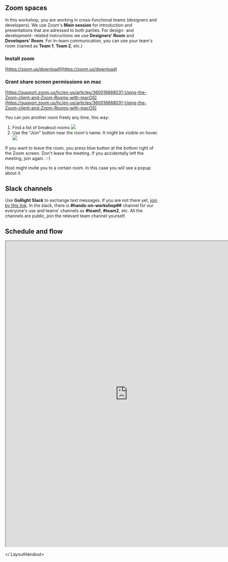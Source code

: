 
<LayoutHandout title="Workshop flow">

## Zoom spaces

In this workshop, you are working in cross-functional teams (designers and developers).
We use Zoom's **Main session** for introduction and presentations that are adressed to
both parties. For design- and development- related instructions we use **Designers' Room**
and **Developers' Room**. For in-team communication, you can use your team's room (named as
**Team 1**, **Team 2**, etc.)

### Install zoom

[https://zoom.us/download](https://zoom.us/download)

### Grant share screen permissions on mac

[https://support.zoom.us/hc/en-us/articles/360016688031-Using-the-Zoom-client-and-Zoom-Rooms-with-macOS](https://support.zoom.us/hc/en-us/articles/360016688031-Using-the-Zoom-client-and-Zoom-Rooms-with-macOS)

You can join another room freely any time, this way:

1. Find a list of breakout rooms
   ![](/zoom-breakout-rooms.png)
1. Use the "Join" button near the room's name. It might be visible on hover.
   ![](/zoom-breakout-rooms2.png)

If you want to leave the room, you press blue button at the bottom right of the Zoom screen.
Don't leave the meeting. If you accidentally left the meeting, join again. :-)

Host might invite you to a certain room. In this case you will see a popup about it.

## Slack channels

Use **GoRight Slack** to exchange text messages. If you are not there yet, [join by this
link](https://join.slack.com/t/gorightworkspace/shared_invite/zt-ommxyhpg-mGp~CNi7D3jDUExDe5~l8g).
In the slack, there is **#hands-on-workshop##** channel for our everyone's use and teams' channels
as **#team1**, **#team2**, etc. All the channels are public, join the relevant team channel yourself.

## Schedule and flow

<a href="" name="schedule"></a>

<iframe
  style={{ border: "none" }}
  width="800"
  height="1000"
  src="https://whimsical.com/embed/VRPPabnjniv5JzXeJG3rQH"
></iframe>

</ LayoutHandout>
